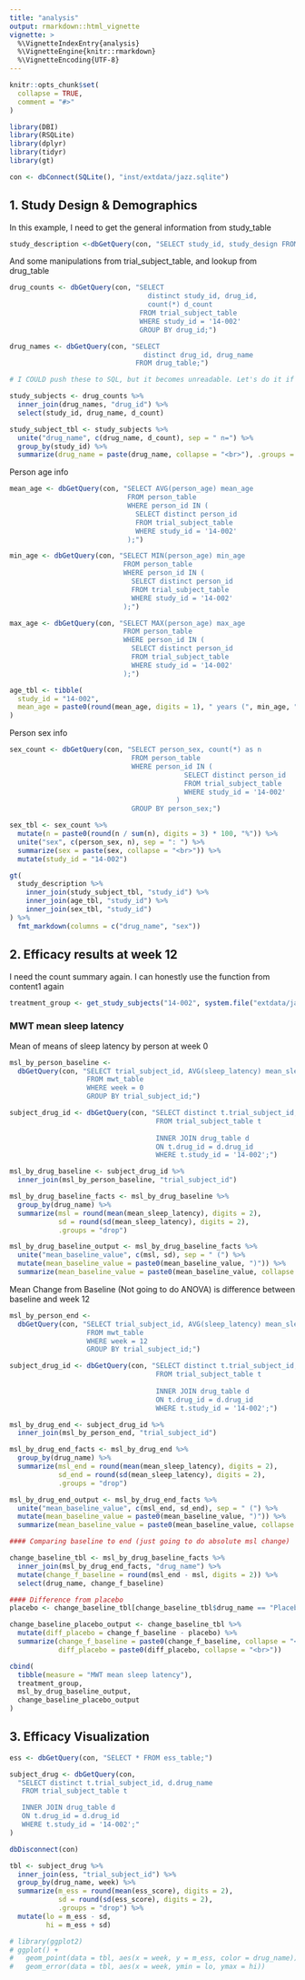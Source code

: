 ```yaml
---
title: "analysis"
output: rmarkdown::html_vignette
vignette: >
  %\VignetteIndexEntry{analysis}
  %\VignetteEngine{knitr::rmarkdown}
  %\VignetteEncoding{UTF-8}
---
```


```r
knitr::opts_chunk$set(
  collapse = TRUE,
  comment = "#>"
)
```

```r
library(DBI)
library(RSQLite)
library(dplyr)
library(tidyr)
library(gt)

con <- dbConnect(SQLite(), "inst/extdata/jazz.sqlite")
```

## 1. Study Design & Demographics

In this example, I need to get the general information from study_table

```r
study_description <-dbGetQuery(con, "SELECT study_id, study_design FROM study_table;")
```

And some manipulations from trial_subject_table, and lookup from drug_table

```r
drug_counts <- dbGetQuery(con, "SELECT 
                                  distinct study_id, drug_id,
                                  count(*) d_count
                                FROM trial_subject_table 
                                WHERE study_id = '14-002'
                                GROUP BY drug_id;")

drug_names <- dbGetQuery(con, "SELECT 
                                 distinct drug_id, drug_name
                               FROM drug_table;")

# I COULD push these to SQL, but it becomes unreadable. Let's do it if necessary.

study_subjects <- drug_counts %>% 
  inner_join(drug_names, "drug_id") %>% 
  select(study_id, drug_name, d_count)

study_subject_tbl <- study_subjects %>% 
  unite("drug_name", c(drug_name, d_count), sep = " n=") %>% 
  group_by(study_id) %>% 
  summarize(drug_name = paste(drug_name, collapse = "<br>"), .groups = "drop")
```

Person age info

```r
mean_age <- dbGetQuery(con, "SELECT AVG(person_age) mean_age
                             FROM person_table
                             WHERE person_id IN (
                               SELECT distinct person_id
                               FROM trial_subject_table
                               WHERE study_id = '14-002'
                             );")

min_age <- dbGetQuery(con, "SELECT MIN(person_age) min_age
                            FROM person_table
                            WHERE person_id IN (
                              SELECT distinct person_id
                              FROM trial_subject_table
                              WHERE study_id = '14-002'
                            );")

max_age <- dbGetQuery(con, "SELECT MAX(person_age) max_age
                            FROM person_table
                            WHERE person_id IN (
                              SELECT distinct person_id
                              FROM trial_subject_table
                              WHERE study_id = '14-002'
                            );")

age_tbl <- tibble(
  study_id = "14-002",
  mean_age = paste0(round(mean_age, digits = 1), " years (", min_age, " to ", max_age, ")")
)
```

Person sex info

```r
sex_count <- dbGetQuery(con, "SELECT person_sex, count(*) as n
                              FROM person_table
                              WHERE person_id IN (
                                           SELECT distinct person_id
                                           FROM trial_subject_table
                                           WHERE study_id = '14-002'
                                         )
                              GROUP BY person_sex;")

sex_tbl <- sex_count %>% 
  mutate(n = paste0(round(n / sum(n), digits = 3) * 100, "%")) %>% 
  unite("sex", c(person_sex, n), sep = ": ") %>% 
  summarize(sex = paste(sex, collapse = "<br>")) %>% 
  mutate(study_id = "14-002")
```

```r
gt(
  study_description %>% 
    inner_join(study_subject_tbl, "study_id") %>% 
    inner_join(age_tbl, "study_id") %>% 
    inner_join(sex_tbl, "study_id") 
) %>% 
  fmt_markdown(columns = c("drug_name", "sex"))
```

## 2. Efficacy results at week 12

I need the count summary again. I can honestly use the function from content1 again

```r
treatment_group <- get_study_subjects("14-002", system.file("extdata/jazz.sqlite", package = "jazzR"))
```

### MWT mean sleep latency

Mean of means of sleep latency by person at week 0

```r
msl_by_person_baseline <- 
  dbGetQuery(con, "SELECT trial_subject_id, AVG(sleep_latency) mean_sleep_latency
                   FROM mwt_table
                   WHERE week = 0
                   GROUP BY trial_subject_id;")

subject_drug_id <- dbGetQuery(con, "SELECT distinct t.trial_subject_id, d.drug_name 
                                    FROM trial_subject_table t
                                    
                                    INNER JOIN drug_table d 
                                    ON t.drug_id = d.drug_id
                                    WHERE t.study_id = '14-002';")

msl_by_drug_baseline <- subject_drug_id %>% 
  inner_join(msl_by_person_baseline, "trial_subject_id")

msl_by_drug_baseline_facts <- msl_by_drug_baseline %>% 
  group_by(drug_name) %>% 
  summarize(msl = round(mean(mean_sleep_latency), digits = 2),
            sd = round(sd(mean_sleep_latency), digits = 2),
            .groups = "drop")

msl_by_drug_baseline_output <- msl_by_drug_baseline_facts %>% 
  unite("mean_baseline_value", c(msl, sd), sep = " (") %>% 
  mutate(mean_baseline_value = paste0(mean_baseline_value, ")")) %>% 
  summarize(mean_baseline_value = paste0(mean_baseline_value, collapse = "<br>"))
```

Mean Change from Baseline (Not going to do ANOVA) is difference between baseline and week 12

```r
msl_by_person_end <- 
  dbGetQuery(con, "SELECT trial_subject_id, AVG(sleep_latency) mean_sleep_latency
                   FROM mwt_table
                   WHERE week = 12
                   GROUP BY trial_subject_id;")

subject_drug_id <- dbGetQuery(con, "SELECT distinct t.trial_subject_id, d.drug_name 
                                    FROM trial_subject_table t
                                    
                                    INNER JOIN drug_table d 
                                    ON t.drug_id = d.drug_id
                                    WHERE t.study_id = '14-002';")

msl_by_drug_end <- subject_drug_id %>% 
  inner_join(msl_by_person_end, "trial_subject_id")

msl_by_drug_end_facts <- msl_by_drug_end %>% 
  group_by(drug_name) %>% 
  summarize(msl_end = round(mean(mean_sleep_latency), digits = 2),
            sd_end = round(sd(mean_sleep_latency), digits = 2),
            .groups = "drop")

msl_by_drug_end_output <- msl_by_drug_end_facts %>% 
  unite("mean_baseline_value", c(msl_end, sd_end), sep = " (") %>% 
  mutate(mean_baseline_value = paste0(mean_baseline_value, ")")) %>% 
  summarize(mean_baseline_value = paste0(mean_baseline_value, collapse = "<br>"))

#### Comparing baseline to end (just going to do absolute msl change)

change_baseline_tbl <- msl_by_drug_baseline_facts %>% 
  inner_join(msl_by_drug_end_facts, "drug_name") %>% 
  mutate(change_f_baseline = round(msl_end - msl, digits = 2)) %>% 
  select(drug_name, change_f_baseline)

#### Difference from placebo
placebo <- change_baseline_tbl[change_baseline_tbl$drug_name == "Placebo", "change_f_baseline"][[1]]

change_baseline_placebo_output <- change_baseline_tbl %>% 
  mutate(diff_placebo = change_f_baseline - placebo) %>% 
  summarize(change_f_baseline = paste0(change_f_baseline, collapse = "<br>"),
            diff_placebo = paste0(diff_placebo, collapse = "<br>"))

```

```r
cbind(
  tibble(measure = "MWT mean sleep latency"),
  treatment_group,
  msl_by_drug_baseline_output,
  change_baseline_placebo_output
)
```

## 3. Efficacy Visualization

```r
ess <- dbGetQuery(con, "SELECT * FROM ess_table;")

subject_drug <- dbGetQuery(con,
  "SELECT distinct t.trial_subject_id, d.drug_name
   FROM trial_subject_table t

   INNER JOIN drug_table d
   ON t.drug_id = d.drug_id
   WHERE t.study_id = '14-002';"
)

dbDisconnect(con)

tbl <- subject_drug %>%
  inner_join(ess, "trial_subject_id") %>%
  group_by(drug_name, week) %>%
  summarize(m_ess = round(mean(ess_score), digits = 2),
            sd = round(sd(ess_score), digits = 2),
            .groups = "drop") %>% 
  mutate(lo = m_ess - sd,
         hi = m_ess + sd)

# library(ggplot2)
# ggplot() +
#   geom_point(data = tbl, aes(x = week, y = m_ess, color = drug_name))
#   geom_error(data = tbl, aes(x = week, ymin = lo, ymax = hi))
```

